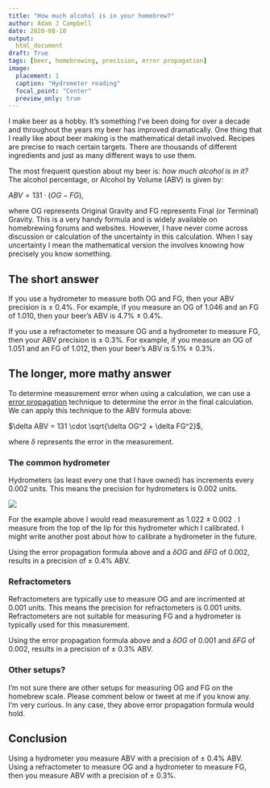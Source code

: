 ```yaml
---
title: "How much alcohol is in your homebrew?"
author: Adam J Campbell
date: 2020-08-10
output: 
  html_document
draft: True
tags: [beer, homebrewing, precision, error propagation]
image:
  placement: 1
  caption: "Hydrometer reading"
  focal_point: "Center"
  preview_only: true
---
```


I make beer as a hobby.  It's something I've been doing for over a decade and throughout the years my beer has improved dramatically.  One thing that I really like about beer making is the mathematical detail involved.  Recipes are precise to reach certain targets.  There are thousands of different ingredients and just as many different ways to use them. 

The most frequent question about my beer is: *how much alcohol is in it?* The alcohol percentage, or Alcohol by Volume (ABV) is given by:

$ABV = 131 \cdot (OG - FG)$, 

where OG represents Original Gravity and FG represents Final (or Terminal) Gravity.  This is a very handy formula and is widely available on homebrewing forums and websites.  However, I have never come across discussion or calculation of the uncertainty in this calculation.  When I say uncertainty I mean the mathematical version the involves knowing how precisely you know something.

## The short answer

If you use a hydrometer to measure both OG and FG, then your ABV precision is $\pm$ 0.4%.  For example, if you measure an OG of 1.046 and an FG of 1.010, then your beer's ABV is 4.7% $\pm$ 0.4%. 

If you use a refractometer to measure OG and a hydrometer to measure FG, then your ABV precision is $\pm$ 0.3%.  For example, if you measure an OG of 1.051 and an FG of 1.012, then your beer's ABV is 5.1% $\pm$ 0.3%. 


## The longer, more mathy answer

To determine measurement error when using a calculation, we can use a [error propagation](https://en.wikipedia.org/wiki/Propagation_of_uncertainty) technique to determine the error in the final calculation.  We can apply this technique to the ABV formula above:

$\delta ABV = 131 \cdot \sqrt{\delta OG^2 + \delta FG^2}$,

where $\delta$ represents the error in the measurement.

### The common hydrometer

Hydrometers (as least every one that I have owned) has increments every 0.002 units.  This means the precision for hydrometers is 0.002 units.  

![](/img/hydro_reading.jpg)

For the example above I would read measurement as 1.022 $\pm$ 0.002 . I measure from the top of the lip for this hydrometer which I calibrated.  I might write another post about how to calibrate a hydrometer in the future.

Using the error propagation formula above and a $\delta OG$ and $\delta FG$ of 0.002, results in a precision of $\pm$ 0.4% ABV.

### Refractometers

Refractometers are typically use to measure OG and are incrimented at 0.001 units.  This means the precision for refractometers is 0.001 units.  Refractometers are not suitable for measuring FG and a hydrometer is typically used for this measurement.

Using the error propagation formula above and a $\delta OG$ of 0.001 and $\delta FG$ of 0.002, results in a precision of $\pm$ 0.3% ABV.

### Other setups?

I'm not sure there are other setups for measuring OG and FG on the homebrew scale.  Please comment below or tweet at me if you know any.  I'm very curious.  In any case, they above error propagation formula would hold.

## Conclusion

Using a hydrometer you measure ABV with a precision of $\pm$ 0.4% ABV.  Using a refractometer to measure OG and a hydrometer to measure FG, then you measure ABV with a precision of $\pm$ 0.3%. 




